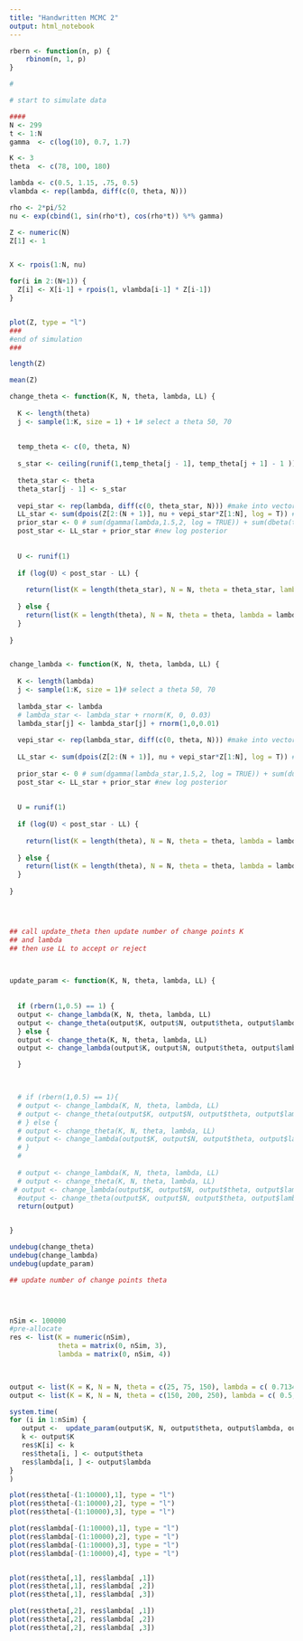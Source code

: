 ```yaml
---
title: "Handwritten MCMC 2"
output: html_notebook
---
```

```r

rbern <- function(n, p) {
    rbinom(n, 1, p)
}


```

```r
#

# start to simulate data

####
N <- 299
t <- 1:N
gamma  <- c(log(10), 0.7, 1.7)

K <- 3
theta  <- c(78, 100, 180)

lambda <- c(0.5, 1.15, .75, 0.5)
vlambda <- rep(lambda, diff(c(0, theta, N)))

rho <- 2*pi/52
nu <- exp(cbind(1, sin(rho*t), cos(rho*t)) %*% gamma)

Z <- numeric(N)
Z[1] <- 1


X <- rpois(1:N, nu)

for(i in 2:(N+1)) {
  Z[i] <- X[i-1] + rpois(1, vlambda[i-1] * Z[i-1])
}


plot(Z, type = "l")
###
#end of simulation
###

length(Z)

mean(Z)
```

```r

change_theta <- function(K, N, theta, lambda, LL) {
  
  K <- length(theta)
  j <- sample(1:K, size = 1) + 1# select a theta 50, 70
  
  
  temp_theta <- c(0, theta, N)
  
  s_star <- ceiling(runif(1,temp_theta[j - 1], temp_theta[j + 1] - 1 ))
  
  theta_star <- theta
  theta_star[j - 1] <- s_star
  
  vepi_star <- rep(lambda, diff(c(0, theta_star, N))) #make into vector
  LL_star <- sum(dpois(Z[2:(N + 1)], nu + vepi_star*Z[1:N], log = T)) #likelihood of the new parameters
  prior_star <- 0 # sum(dgamma(lambda,1.5,2, log = TRUE)) + sum(dbeta(theta_star/N, 1, 1, log = TRUE))
  post_star <- LL_star + prior_star #new log posterior
  
  
  U <- runif(1)
  
  if (log(U) < post_star - LL) {
    
    return(list(K = length(theta_star), N = N, theta = theta_star, lambda = lambda, LL = post_star))
    
  } else {
    return(list(K = length(theta), N = N, theta = theta, lambda = lambda, LL = LL))
  }
  
}


change_lambda <- function(K, N, theta, lambda, LL) {
  
  K <- length(lambda)
  j <- sample(1:K, size = 1)# select a theta 50, 70
  
  lambda_star <- lambda
  # lambda_star <- lambda_star + rnorm(K, 0, 0.03)
  lambda_star[j] <- lambda_star[j] + rnorm(1,0,0.01)
  
  vepi_star <- rep(lambda_star, diff(c(0, theta, N))) #make into vector
  
  LL_star <- sum(dpois(Z[2:(N + 1)], nu + vepi_star*Z[1:N], log = T)) #likelihood of the new parameters
  
  prior_star <- 0 # sum(dgamma(lambda_star,1.5,2, log = TRUE)) + sum(dunif(theta, 0, 200, log = TRUE))
  post_star <- LL_star + prior_star #new log posterior
  
  
  U = runif(1)
  
  if (log(U) < post_star - LL) {
    
    return(list(K = length(theta), N = N, theta = theta, lambda = lambda_star, LL = post_star))
    
  } else {
    return(list(K = length(theta), N = N, theta = theta, lambda = lambda, LL = LL))
  }
  
}




## call update_theta then update number of change points K
## and lambda
## then use LL to accept or reject

 

update_param <- function(K, N, theta, lambda, LL) {
  
  
  if (rbern(1,0.5) == 1) {
  output <- change_lambda(K, N, theta, lambda, LL)
  output <- change_theta(output$K, output$N, output$theta, output$lambda, output$LL)
  } else {
  output <- change_theta(K, N, theta, lambda, LL)
  output <- change_lambda(output$K, output$N, output$theta, output$lambda, output$LL)

  }


  
  # if (rbern(1,0.5) == 1){
  # output <- change_lambda(K, N, theta, lambda, LL)
  # output <- change_theta(output$K, output$N, output$theta, output$lambda, output$LL)
  # } else {
  # output <- change_theta(K, N, theta, lambda, LL)
  # output <- change_lambda(output$K, output$N, output$theta, output$lambda, output$LL)
  # }
  # 
  
  # output <- change_lambda(K, N, theta, lambda, LL)
  # output <- change_theta(K, N, theta, lambda, LL)
 # output <- change_lambda(output$K, output$N, output$theta, output$lambda, output$LL)
  #output <- change_theta(output$K, output$N, output$theta, output$lambda, output$LL)
  return(output)


}

undebug(change_theta)
undebug(change_lambda)
undebug(update_param)


```


```r

## update number of change points theta


 

nSim <- 100000
#pre-allocate
res <- list(K = numeric(nSim),
            theta = matrix(0, nSim, 3),
            lambda = matrix(0, nSim, 4))

 

output <- list(K = K, N = N, theta = c(25, 75, 150), lambda = c( 0.7134912, 1.6539448, 0.9624683,  0.3509613), LL = -Inf)
output <- list(K = K, N = N, theta = c(150, 200, 250), lambda = c( 0.5, 0.7, 0.5,  0.5), LL = -Inf)

system.time(
for (i in 1:nSim) {        
   output <-  update_param(output$K, N, output$theta, output$lambda, output$LL)
   k <- output$K
   res$K[i] <- k
   res$theta[i, ] <- output$theta
   res$lambda[i, ] <- output$lambda
}
)

plot(res$theta[-(1:10000),1], type = "l")
plot(res$theta[-(1:10000),2], type = "l")
plot(res$theta[-(1:10000),3], type = "l")

plot(res$lambda[-(1:10000),1], type = "l")
plot(res$lambda[-(1:10000),2], type = "l")
plot(res$lambda[-(1:10000),3], type = "l")
plot(res$lambda[-(1:10000),4], type = "l")


plot(res$theta[,1], res$lambda[ ,1])
plot(res$theta[,1], res$lambda[ ,2])
plot(res$theta[,1], res$lambda[ ,3])

plot(res$theta[,2], res$lambda[ ,1])
plot(res$theta[,2], res$lambda[ ,2])
plot(res$theta[,2], res$lambda[ ,3])


```
